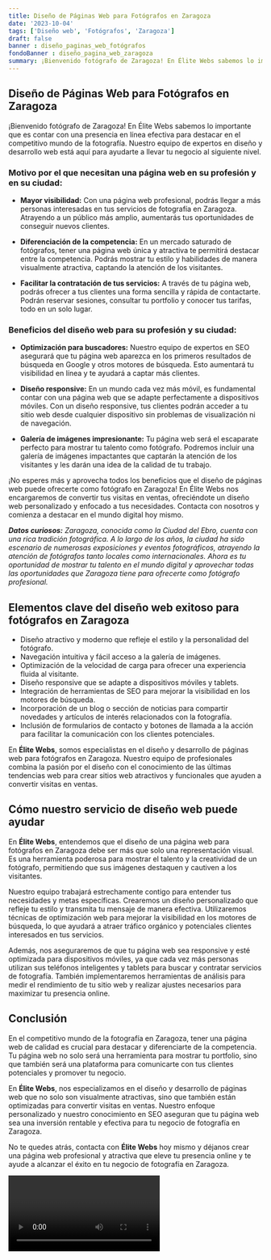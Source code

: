 ```yaml
---
title: Diseño de Páginas Web para Fotógrafos en Zaragoza
date: '2023-10-04'
tags: ['Diseño web', 'Fotógrafos', 'Zaragoza']
draft: false
banner : diseño_paginas_web_fotógrafos
fondoBanner : diseño_pagina_web_zaragoza
summary: ¡Bienvenido fotógrafo de Zaragoza! En Élite Webs sabemos lo importante que es contar con una presencia en línea efectiva para destacar en el competitivo mundo de la fotografía. Nuestro equipo de expertos en diseño y desarrollo web está aquí para ayudarte a llevar tu negocio al siguiente nivel.
---
```


## Diseño de Páginas Web para Fotógrafos en Zaragoza

¡Bienvenido fotógrafo de Zaragoza! En Élite Webs sabemos lo importante que es contar con una presencia en línea efectiva para destacar en el competitivo mundo de la fotografía. Nuestro equipo de expertos en diseño y desarrollo web está aquí para ayudarte a llevar tu negocio al siguiente nivel.

### Motivo por el que necesitan una página web en su profesión y en su ciudad:

- **Mayor visibilidad:** Con una página web profesional, podrás llegar a más personas interesadas en tus servicios de fotografía en Zaragoza. Atrayendo a un público más amplio, aumentarás tus oportunidades de conseguir nuevos clientes.

- **Diferenciación de la competencia:** En un mercado saturado de fotógrafos, tener una página web única y atractiva te permitirá destacar entre la competencia. Podrás mostrar tu estilo y habilidades de manera visualmente atractiva, captando la atención de los visitantes.

- **Facilitar la contratación de tus servicios:** A través de tu página web, podrás ofrecer a tus clientes una forma sencilla y rápida de contactarte. Podrán reservar sesiones, consultar tu portfolio y conocer tus tarifas, todo en un solo lugar.

### Beneficios del diseño web para su profesión y su ciudad:

- **Optimización para buscadores:** Nuestro equipo de expertos en SEO asegurará que tu página web aparezca en los primeros resultados de búsqueda en Google y otros motores de búsqueda. Esto aumentará tu visibilidad en línea y te ayudará a captar más clientes.

- **Diseño responsive:** En un mundo cada vez más móvil, es fundamental contar con una página web que se adapte perfectamente a dispositivos móviles. Con un diseño responsive, tus clientes podrán acceder a tu sitio web desde cualquier dispositivo sin problemas de visualización ni de navegación.

- **Galería de imágenes impresionante:** Tu página web será el escaparate perfecto para mostrar tu talento como fotógrafo. Podremos incluir una galería de imágenes impactantes que captarán la atención de los visitantes y les darán una idea de la calidad de tu trabajo.

¡No esperes más y aprovecha todos los beneficios que el diseño de páginas web puede ofrecerte como fotógrafo en Zaragoza! En Élite Webs nos encargaremos de convertir tus visitas en ventas, ofreciéndote un diseño web personalizado y enfocado a tus necesidades. Contacta con nosotros y comienza a destacar en el mundo digital hoy mismo.

_**Datos curiosos:** Zaragoza, conocida como la Ciudad del Ebro, cuenta con una rica tradición fotográfica. A lo largo de los años, la ciudad ha sido escenario de numerosas exposiciones y eventos fotográficos, atrayendo la atención de fotógrafos tanto locales como internacionales. Ahora es tu oportunidad de mostrar tu talento en el mundo digital y aprovechar todas las oportunidades que Zaragoza tiene para ofrecerte como fotógrafo profesional._

<GifSeo />

<Cta />

## Elementos clave del diseño web exitoso para fotógrafos en Zaragoza

- Diseño atractivo y moderno que refleje el estilo y la personalidad del fotógrafo.
- Navegación intuitiva y fácil acceso a la galería de imágenes.
- Optimización de la velocidad de carga para ofrecer una experiencia fluida al visitante.
- Diseño responsive que se adapte a dispositivos móviles y tablets.
- Integración de herramientas de SEO para mejorar la visibilidad en los motores de búsqueda.
- Incorporación de un blog o sección de noticias para compartir novedades y artículos de interés relacionados con la fotografía.
- Inclusión de formularios de contacto y botones de llamada a la acción para facilitar la comunicación con los clientes potenciales.

En **Élite Webs**, somos especialistas en el diseño y desarrollo de páginas web para fotógrafos en Zaragoza. Nuestro equipo de profesionales combina la pasión por el diseño con el conocimiento de las últimas tendencias web para crear sitios web atractivos y funcionales que ayuden a convertir visitas en ventas.

## Cómo nuestro servicio de diseño web puede ayudar

En **Élite Webs**, entendemos que el diseño de una página web para fotógrafos en Zaragoza debe ser más que solo una representación visual. Es una herramienta poderosa para mostrar el talento y la creatividad de un fotógrafo, permitiendo que sus imágenes destaquen y cautiven a los visitantes.

Nuestro equipo trabajará estrechamente contigo para entender tus necesidades y metas específicas. Crearemos un diseño personalizado que refleje tu estilo y transmita tu mensaje de manera efectiva. Utilizaremos técnicas de optimización web para mejorar la visibilidad en los motores de búsqueda, lo que ayudará a atraer tráfico orgánico y potenciales clientes interesados en tus servicios.

Además, nos aseguraremos de que tu página web sea responsive y esté optimizada para dispositivos móviles, ya que cada vez más personas utilizan sus teléfonos inteligentes y tablets para buscar y contratar servicios de fotografía. También implementaremos herramientas de análisis para medir el rendimiento de tu sitio web y realizar ajustes necesarios para maximizar tu presencia online.

## Conclusión

En el competitivo mundo de la fotografía en Zaragoza, tener una página web de calidad es crucial para destacar y diferenciarte de la competencia. Tu página web no solo será una herramienta para mostrar tu portfolio, sino que también será una plataforma para comunicarte con tus clientes potenciales y promover tu negocio.

En **Élite Webs**, nos especializamos en el diseño y desarrollo de páginas web que no solo son visualmente atractivas, sino que también están optimizadas para convertir visitas en ventas. Nuestro enfoque personalizado y nuestro conocimiento en SEO aseguran que tu página web sea una inversión rentable y efectiva para tu negocio de fotografía en Zaragoza.

No te quedes atrás, contacta con **Élite Webs** hoy mismo y déjanos crear una página web profesional y atractiva que eleve tu presencia online y te ayude a alcanzar el éxito en tu negocio de fotografía en Zaragoza.

<Video />

<CtaBot job='Fotógrafos' city='Zaragoza'/>

<Gmaps query='Zaragoza+españa+maps' />